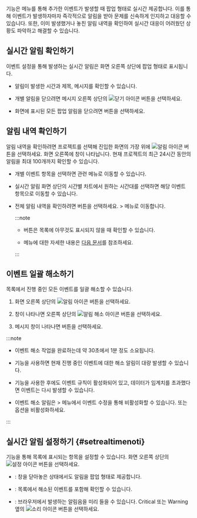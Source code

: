 <Cmdname sid="sms_alert_status" className="uitext" /> 기능은 <Cmdname sid="side_eventSetting" className="uitext" /> 메뉴를 통해 추가한 이벤트가 발생할 때 팝업 형태로 실시간 제공합니다. 이를 통해 이벤트가 발생하자마자 즉각적으로 알림을 받아 문제를 신속하게 인지하고 대응할 수 있습니다. 또한, 이미 발생했거나 놓친 알림 내역을 확인하여 실시간 대응이 어려웠던 상황도 파악하고 해결할 수 있습니다.

## 실시간 알림 확인하기

이벤트 설정을 통해 발생하는 실시간 알림은 화면 오른쪽 상단에 팝업 형태로 표시됩니다.

<ImgLang img="ui-home/main-ui-realtime-notification-popup.png" desc="실시간 알림" />

* 알림이 발생한 시간과 제목, 메시지를 확인할 수 있습니다.

* 개별 알림을 닫으려면 메시지 오른쪽 상단의 ![닫기 아이콘](/img/ico-close.svg) 버튼을 선택하세요.

* 화면에 표시된 모든 팝업 알림을 닫으려면 <Cmdname sid="BTN08345" className="uitext" /> 버튼을 선택하세요.

## 알림 내역 확인하기

알림 내역을 확인하려면 프로젝트를 선택해 진입한 화면의 가장 위에 ![알림 아이콘](/img/ico-noti.svg) 버튼을 선택하세요. 화면 오른쪽에 <Cmdname sid="sms_alert_status" className="uitext" /> 창이 나타납니다. 현재 프로젝트의 최근 24시간 동안의 알림을 최대 100개까지 확인할 수 있습니다.

<ImgLang img="ui-home/main-ui-realtime-notification.png" desc="실시간 알림" />

* 개별 이벤트 항목을 선택하면 관련 메뉴로 이동할 수 있습니다.

* 실시간 알림 화면 상단의 시간별 차트에서 원하는 시간대를 선택하면 해당 이벤트 항목으로 이동할 수 있습니다.

  <ImgLang img="ui-home/main-ui-realtime-notification-select-time.png" desc="실시간 알림" className="width-400" />

* 전체 알림 내역을 확인하려면 <Cmdname sid="total_event_history" className="uitext" /> 버튼을 선택하세요. <Cmdname sid="side_event" className="uitext" /> &gt; <Cmdname sid="side_eventHistory" className="uitext" /> 메뉴로 이동합니다.

  <ImgLang img="ui-home/main-ui-realtime-notification-all-history.png" desc="실시간 알림" className="width-400" />

  :::note

  * <Cmdname sid="total_event_history" className="uitext" /> 버튼은 <Cmdname sid="sms_alert_status" className="uitext" /> 목록에 아무것도 표시되지 않을 때 확인할 수 있습니다.

  * <Cmdname sid="side_eventHistory" className="uitext" /> 메뉴에 대한 자세한 내용은 [다음 문서](set-event-history)를 참조하세요.

  :::

## 이벤트 일괄 해소하기

<Cmdname sid="sms_alert_status" className="uitext" /> 목록에서 진행 중인 모든 이벤트를 일괄 해소할 수 있습니다.

<ImgLang img="ui-home/main-ui-realtime-notification-resolve.png" desc="이벤트 일괄 해소" />

1. 화면 오른쪽 상단의 ![알림 아이콘](/img/ico-noti.svg) 버튼을 선택하세요.

1. <Cmdname sid="sms_alert_status" className="uitext" /> 창이 나타나면 오른쪽 상단의 ![알림 해소 아이콘](/img/ic-check-circle.svg) 버튼을 선택하세요.

1. 메시지 창이 나타나면 <Cmdname sid="DSC08323" className="uitext" /> 버튼을 선택하세요.

:::note

* 이벤트 해소 작업을 완료하는데 약 30초에서 1분 정도 소요됩니다.

* <Cmdname sid="add_ack_to_project" className="uitext" /> 기능을 사용하면 현재 진행 중인 이벤트에 대한 해소 알림이 대량 발생할 수 있습니다.

* <Cmdname sid="add_ack_to_project" className="uitext" /> 기능을 사용한 후에도 이벤트 규칙이 활성화되어 있고, 데이터가 임계치를 초과했다면 이벤트는 다시 발생할 수 있습니다.

* 이벤트 해소 알림은 <Cmdname sid="side_event" className="uitext" /> &gt; <Cmdname sid="side_eventSetting" className="uitext" /> 메뉴에서 이벤트 수정을 통해 비활성화할 수 있습니다. <Cmdname sid="CNT08320" className="uitext" /> 또는 <Cmdname sid="CNT08326" className="uitext" /> 옵션을 비활성화하세요.

:::

## 실시간 알림 설정하기 {#setrealtimenoti}

<Cmdname sid="TTL08411" className="uitext" /> 기능을 통해 목록에 표시되는 항목을 설정할 수 있습니다. <Cmdname sid="sms_alert_status" className="uitext" /> 화면 오른쪽 상단의 ![설정 아이콘](/img/ico-setting.svg) 버튼을 선택하세요.

<ImgLang img="ui-home/main-ui-realtime-notification-settings.png" desc="실시간 알림 설정" />

* <Cmdname sid="ITM08412" className="uitext" />: <Cmdname sid="sms_alert_status" className="uitext" /> 창을 닫아놓은 상태에서도 알림을 팝업 형태로 제공합니다.

* <Cmdname sid="ITM08413" className="uitext" />: <Cmdname sid="sms_alert_status" className="uitext" /> 목록에서 해소된 이벤트를 포함해 확인할 수 있습니다.

* <Cmdname sid="DSC08409" className="uitext" />: 브라우저에서 발생하는 알림음을 미리 들을 수 있습니다. <span className="vslow">Critical</span> 또는 <span className="slow">Warning</span> 옆의 ![소리 아이콘](/img/ico-noti-sound.svg) 버튼을 선택하세요.